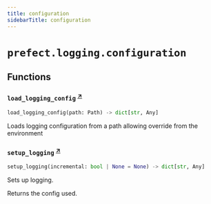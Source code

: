 ```yaml
---
title: configuration
sidebarTitle: configuration
---
```


# `prefect.logging.configuration`

## Functions

### `load_logging_config` <sup><a href="https://github.com/prefecthq/prefect/blob/main/src/prefect/logging/configuration.py#L32" target="_blank">↗</a></sup>

```python
load_logging_config(path: Path) -> dict[str, Any]
```


Loads logging configuration from a path allowing override from the environment


### `setup_logging` <sup><a href="https://github.com/prefecthq/prefect/blob/main/src/prefect/logging/configuration.py#L68" target="_blank">↗</a></sup>

```python
setup_logging(incremental: bool | None = None) -> dict[str, Any]
```


Sets up logging.

Returns the config used.

